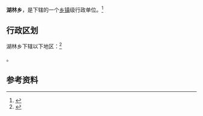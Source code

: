 {{中国乡级行政区|35/06/29/203/000
|景观照片文件名       = ShijingVillage.jpg
|景观照片描述         = 石井村千亩梯田
}}

'''湖林乡'''，是{{PRC admin/fullname|35/06/29/203/000|3}}下辖的一个[[乡镇|乡镇]]级行政单位。<ref>{{PRC admin/ref sgc|{{PRC admin/parent|35/06/29/203/000}}}}</ref>

== 行政区划 ==

湖林乡下辖以下地区：<ref>{{PRC admin/ref sgc|35/06/29/203/000}}</ref>

{{PRC admin/children|35/06/29/203/000}}。

== 参考资料 ==

{{reflist}}

{{行政区划小作品}}
{{PRC admin/navcat|35/06/29/203/000}}